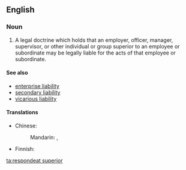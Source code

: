 ==English==
{{wikipedia}}

===Noun===
{{en-noun|sg=[[respondeat]] [[superior]]|-}}

# {{legal}} A legal doctrine which holds that an employer, officer, manager, supervisor, or other individual or group superior to an employee or subordinate may be legally liable for the acts of that employee or subordinate.

====See also====
* [[enterprise liability]]
* [[secondary liability]]
* [[vicarious liability]]

====Translations====
{{trans-top|legal doctrine}}
* Chinese:
*: Mandarin: {{t|zh|僱主責任原則|sc=Hani}}, {{t|zh|雇主责任原则|tr=gùzhǔ zérèn yuánzé|sc=Hani}}
{{trans-mid}}
* Finnish: {{t|fi|työnantajan vastuu}}
{{trans-bottom}}

[[ta:respondeat superior]]